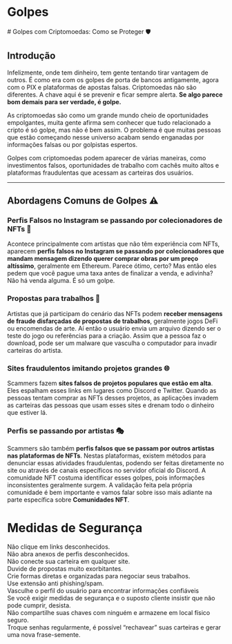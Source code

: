 <div style={{ color: "#1a4476" }}>
  <h1>Golpes</h1>
</div>
# Golpes com Criptomoedas: Como se Proteger 🛡️

## Introdução
Infelizmente, onde tem dinheiro, tem gente tentando tirar vantagem de outros. É como era com os golpes de porta de bancos antigamente, agora com o PIX e plataformas de apostas falsas. Criptomoedas não são diferentes. A chave aqui é se prevenir e ficar sempre alerta. **Se algo parece bom demais para ser verdade, é golpe.**

As criptomoedas são como um grande mundo cheio de oportunidades empolgantes, muita gente afirma sem conhecer que tudo relacionado a cripto é só golpe, mas não é bem assim. O problema é que muitas pessoas que estão começando nesse universo acabam sendo enganadas por informações falsas ou por golpistas espertos.

Golpes com criptomoedas podem aparecer de várias maneiras, como investimentos falsos, oportunidades de trabalho com cachês muito altos e plataformas fraudulentas que acessam as carteiras dos usuários.

---

## Abordagens Comuns de Golpes ⚠️

### Perfis Falsos no Instagram se passando por colecionadores de NFTs 🎨
Acontece principalmente com artistas que não têm experiência com NFTs, aparecem **perfis falsos no Instagram se passando por colecionadores que mandam mensagem dizendo querer comprar obras por um preço altíssimo**, geralmente em Ethereum. Parece ótimo, certo? Mas então eles pedem que você pague uma taxa antes de finalizar a venda, e adivinha? Não há venda alguma. É só um golpe.

### Propostas para trabalhos 💼
Artistas que já participam do cenário das NFTs podem **receber mensagens de fraude disfarçadas de propostas de trabalhos**, geralmente jogos DeFi ou encomendas de arte. Aí então o usuário envia um arquivo dizendo ser o teste do jogo ou referências para a criação. Assim que a pessoa faz o download, pode ser um malware que vasculha o computador para invadir carteiras do artista.

### Sites fraudulentos imitando projetos grandes 🌐
Scammers fazem **sites falsos de projetos populares que estão em alta**. Eles espalham esses links em lugares como Discord e Twitter. Quando as pessoas tentam comprar as NFTs desses projetos, as aplicações invadem as carteiras das pessoas que usam esses sites e drenam todo o dinheiro que estiver lá.

### Perfis se passando por artistas 🎭
Scammers são também **perfis falsos que se passam por outros artistas nas plataformas de NFTs**. Nestas plataformas, existem métodos para denunciar essas atividades fraudulentas, podendo ser feitas diretamente no site ou através de canais específicos no servidor oficial do Discord. A comunidade NFT costuma identificar esses golpes, pois informações inconsistentes geralmente surgem. A validação feita pela própria comunidade é bem importante e vamos falar sobre isso mais adiante na parte específica sobre **Comunidades NFT**.

<div style={{ color: "#1a4476" }}>
  <h1>Medidas de Segurança</h1>
</div>
<div
  style={{
    display: "grid",
    gridTemplateColumns: "repeat(2, 1fr)",
    gap: "5px",
    alignItems: "stretch",
  }}
>
  <div
    style={{
      backgroundColor: "#1a4476",
      padding: "20px",
      textAlign: "center",
      fontWeight: "500",
      color: "white",
      display: "flex",
      alignItems: "center",
      justifyContent: "center",
      minHeight: "80px",
    }}
  >
    Não clique em links desconhecidos.
  </div>
  <div
    style={{
      backgroundColor: "#21a16b",
      padding: "20px",
      textAlign: "center",
      fontWeight: "500",
      color: "white",
      display: "flex",
      alignItems: "center",
      justifyContent: "center",
      minHeight: "80px",
    }}
  >
    Não abra anexos de perfis desconhecidos.
  </div>
  <div
    style={{
      backgroundColor: "#21a16b",
      padding: "20px",
      textAlign: "center",
      fontWeight: "500",
      color: "white",
      display: "flex",
      alignItems: "center",
      justifyContent: "center",
      minHeight: "80px",
    }}
  >
    Não conecte sua carteira em qualquer site.
  </div>
  <div
    style={{
      backgroundColor: "#1a4476",
      padding: "20px",
      textAlign: "center",
      fontWeight: "500",
      color: "white",
      display: "flex",
      alignItems: "center",
      justifyContent: "center",
      minHeight: "80px",
    }}
  >
    Duvide de propostas muito exorbitantes.
  </div>
  <div
    style={{
      backgroundColor: "#1a4476",
      padding: "20px",
      textAlign: "center",
      fontWeight: "500",
      color: "white",
      display: "flex",
      alignItems: "center",
      justifyContent: "center",
      minHeight: "80px",
    }}
  >
    Crie formas diretas e organizadas para negociar seus trabalhos.
  </div>
  <div
    style={{
      backgroundColor: "#21a16b",
      padding: "20px",
      textAlign: "center",
      fontWeight: "500",
      color: "white",
      display: "flex",
      alignItems: "center",
      justifyContent: "center",
      minHeight: "80px",
    }}
  >
    Use extensão anti phishing/spam.
  </div>
  <div
    style={{
      backgroundColor: "#21a16b",
      padding: "20px",
      textAlign: "center",
      fontWeight: "500",
      color: "white",
      display: "flex",
      alignItems: "center",
      justifyContent: "center",
      minHeight: "80px",
    }}
  >
    Vasculhe o perfil do usuário para encontrar informações confiáveis
  </div>
  <div
    style={{
      backgroundColor: "#1a4476",
      padding: "20px",
      textAlign: "center",
      fontWeight: "500",
      color: "white",
      display: "flex",
      alignItems: "center",
      justifyContent: "center",
      minHeight: "80px",
    }}
  >
    Se você exigir medidas de segurança e o suposto cliente insistir que não
    pode cumprir, desista.
  </div>
  <div
    style={{
      backgroundColor: "#1a4476",
      padding: "20px",
      textAlign: "center",
      fontWeight: "500",
      color: "white",
      display: "flex",
      alignItems: "center",
      justifyContent: "center",
      minHeight: "80px",
    }}
  >
    Não compartilhe suas chaves com ninguém e armazene em local físico seguro.
  </div>
  <div
    style={{
      backgroundColor: "#21a16b",
      padding: "20px",
      textAlign: "center",
      fontWeight: "500",
      color: "white",
      display: "flex",
      alignItems: "center",
      justifyContent: "center",
      minHeight: "80px",
    }}
  >
    Troque senhas regularmente, é possível “rechavear” suas carteiras e gerar
    uma nova frase-semente.
  </div>
</div>
